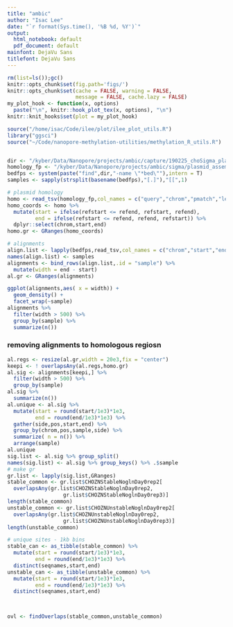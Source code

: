 ```yaml
---
title: "ambic"
author: "Isac Lee"
date: "`r format(Sys.time(), '%B %d, %Y')`"
output:
  html_notebook: default
  pdf_document: default
mainfont: DejaVu Sans
titlefont: DejaVu Sans
---
```


```r
rm(list=ls());gc()
knitr::opts_chunk$set(fig.path='figs/')
knitr::opts_chunk$set(cache = FALSE, warning = FALSE,
                      message = FALSE, cache.lazy = FALSE)
my_plot_hook <- function(x, options)
  paste("\n", knitr::hook_plot_tex(x, options), "\n")
knitr::knit_hooks$set(plot = my_plot_hook)
```

```r
source("/home/isac/Code/ilee/plot/ilee_plot_utils.R")
library("ggsci")
source("~/Code/nanopore-methylation-utilities/methylation_R_utils.R")
```

```r
```
```r
dir <- "/kyber/Data/Nanopore/projects/ambic/capture/190225_choSigma_plasmid_target_pipeline_test/data/nanopore/align_plasmid"
homology_fp <- "/kyber/Data/Nanopore/projects/ambic/sigma/plasmid_assembly/200205_homology_blastn.txt"
bedfps <- system(paste("find",dir,"-name \"*bed\""),intern = T)
samples <- sapply(strsplit(basename(bedfps),"[.]"),"[[",1)
```
```r
# plasmid homology
homo <- read_tsv(homology_fp,col_names = c("query","chrom","pmatch","length","mismatch","gapopen","qstart","qend","refstart","refend","eval","bitscore"))
homo_coords <- homo %>%
  mutate(start = ifelse(refstart <= refend, refstart, refend),
         end = ifelse(refstart <= refend, refend, refstart)) %>%
  dplyr::select(chrom,start,end) 
homo.gr <- GRanges(homo_coords)

# alignments
align.list <- lapply(bedfps,read_tsv,col_names = c("chrom","start","end","qname","mapq","strand"))
names(align.list) <- samples
alignments <- bind_rows(align.list,.id = "sample") %>%
  mutate(width = end - start)
al.gr <- GRanges(alignments)
```

```r
ggplot(alignments,aes( x = width)) +
  geom_density() +
  facet_wrap(~sample)
alignments %>%
  filter(width > 500) %>%
  group_by(sample) %>%
  summarize(n())
```
### removing alignments to homologous regiosn

```r
al.regs <- resize(al.gr,width = 20e3,fix = "center")
keepi <- ! overlapsAny(al.regs,homo.gr)
al.sig <- alignments[keepi,] %>%
  filter(width > 500) %>%
  group_by(sample)
al.sig %>%
  summarize(n())
al.unique <- al.sig %>%
  mutate(start = round(start/1e3)*1e3,
         end = round(end/1e3)*1e3) %>%
  gather(side,pos,start,end) %>%
  group_by(chrom,pos,sample,side) %>%
  summarize( n = n()) %>%
  arrange(sample)
al.unique 
sig.list <- al.sig %>% group_split()
names(sig.list) <- al.sig %>% group_keys() %>% .$sample
# make gr
gr.list <- lapply(sig.list,GRanges)
stable_common <- gr.list$CHOZNStableNoglnDay0rep2[
  overlapsAny(gr.list$CHOZNStableNoglnDay0rep2,
                  gr.list$CHOZNStableNoglnDay0rep3)]
length(stable_common)
unstable_common <- gr.list$CHOZNUnstableNoglnDay0rep2[
  overlapsAny(gr.list$CHOZNUnstableNoglnDay0rep2,
                  gr.list$CHOZNUnstableNoglnDay0rep3)]
length(unstable_common)

# unique sites - 1kb bins
stable_can <- as_tibble(stable_common) %>%
  mutate(start = round(start/1e3)*1e3,
         end = round(end/1e3)*1e3) %>%
  distinct(seqnames,start,end)
unstable_can <- as_tibble(unstable_common) %>%
  mutate(start = round(start/1e3)*1e3,
         end = round(end/1e3)*1e3) %>%
  distinct(seqnames,start,end)
  


ovl <- findOverlaps(stable_common,unstable_common)





  

```
